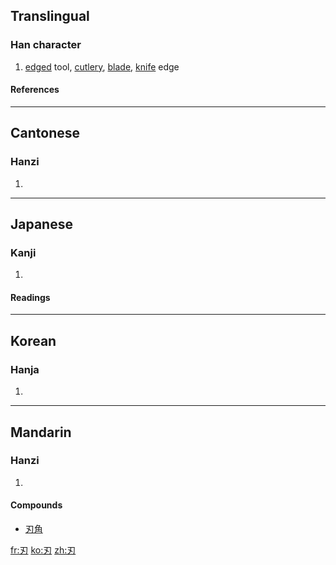 {{see|刄}}

==Translingual==
===Han character===
{{Han char|rn=18|rad=刀|as=01|sn=3|four=1742<sub>0</sub>|canj=尸竹戈 (SHI)}}
# [[edge]]d tool, [[cutlery]], [[blade]], [[knife]] edge
====References====
{{Han ref|kx=0136.020|dkj=01850|dj=0304.070|hdz=10320.030|uh=5203|ud=20995|bh=A462|bd=42082}}
----
==Cantonese==
===Hanzi===
{{yue-hanzi|jyut=|y=yan6}}
# {{defn|Cantonese}}
----
==Japanese==
===Kanji===
{{ja-kanji|grade=c|rs=刀01}}
# {{defn|Japanese}} 
====Readings====
{{ja-readings|on=[[じん]] (jin)|kun=[[は]] (ha), [[やいば]] (yaiba), [[きる]] (kiru)}}
----
==Korean==
===Hanja===
{{ko-hanja|hangeul=인|rv=in|mr=in}}
# {{defn|Korean}}
----
==Mandarin==
===Hanzi===
{{cmn-hanzi|pin=[[rèn]] (ren4)|wg=jen<sup>4</sup>}}
# {{defn|Mandarin}}

====Compounds====
*[[刃角]]

[[fr:刃]]
[[ko:刃]]
[[zh:刃]]